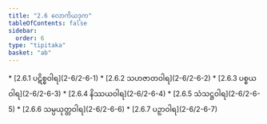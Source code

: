 ```yaml
---
title: "2.6 လောကိယဒုက"
tableOfContents: false
sidebar:
  order: 6
type: "tipitaka"
basket: "ab"
---
```



<DynamicBreadcrumb />



<TableOfContents>
* [2.6.1 ပဋိစ္စဝါရ](2-6/2-6-1)
* [2.6.2 သဟဇာတဝါရ](2-6/2-6-2)
* [2.6.3 ပစ္စယဝါရ](2-6/2-6-3)
* [2.6.4 နိဿယဝါရ](2-6/2-6-4)
* [2.6.5 သံသဋ္ဌဝါရ](2-6/2-6-5)
* [2.6.6 သမ္ပယုတ္တဝါရ](2-6/2-6-6)
* [2.6.7 ပဉှာဝါရ](2-6/2-6-7)
</TableOfContents>